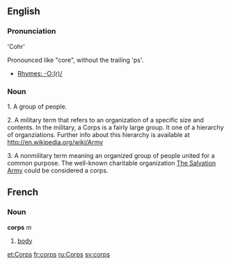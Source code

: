 ==English==
===Pronunciation===

'Cohr'

Pronounced like "core", without the trailing 'ps'.
*[[Rhymes:English:-O:(r)/|Rhymes: -O:(r)/]]

===Noun===

1.  A group of people.  

2.  A military term that refers to an organization of a specific size and contents.  In the military, a Corps is a fairly large group.  It one of a hierarchy of organziations.  Further info about this hierarchy is available at http://en.wikipedia.org/wiki/Army

3.  A nonmilitary term meaning an organized group of people united for a common purpose.  The well-known charitable organization [http://en.wikipedia.org/wiki/Salvation_Army The Salvation Army ] could be considered a corps.

==French==
===Noun===
'''corps''' ''m''

# [[body]]

[[et:Corps]]
[[fr:corps]]
[[ru:Corps]]
[[sv:corps]]
